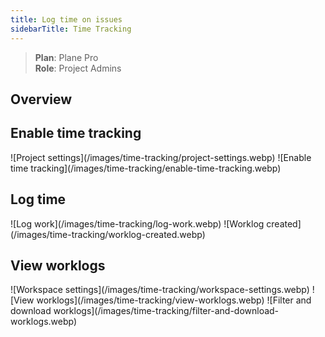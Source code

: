 ```yaml
---
title: Log time on issues
sidebarTitle: Time Tracking
---
```


> **Plan**: Plane Pro   
> **Role**: Project Admins

## Overview

## Enable time tracking

<Frame>![Project settings](/images/time-tracking/project-settings.webp)</Frame>


<Frame>![Enable time tracking](/images/time-tracking/enable-time-tracking.webp)</Frame>

## Log time

<Frame>![Log work](/images/time-tracking/log-work.webp)</Frame>


<Frame>![Worklog created](/images/time-tracking/worklog-created.webp)</Frame>



## View worklogs

<Frame>![Workspace settings](/images/time-tracking/workspace-settings.webp)</Frame>


<Frame>![View worklogs](/images/time-tracking/view-worklogs.webp)</Frame>


<Frame>![Filter and download worklogs](/images/time-tracking/filter-and-download-worklogs.webp)</Frame>

